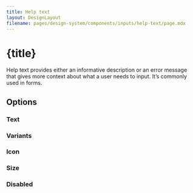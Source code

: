 ```yaml
---
title: Help text
layout: DesignLayout
filename: pages/design-system/components/inputs/help-text/page.mdx
---
```



# {title}

Help text provides either an informative description or an error message that gives more context about what a user needs to input. It’s commonly used in forms.


<MainView />

## Options 

### Text

<OptionsView />


### Variants

<VariantView />

### Icon 

<IconView />


### Size

<SizeView />



### Disabled

<DisabledView />


